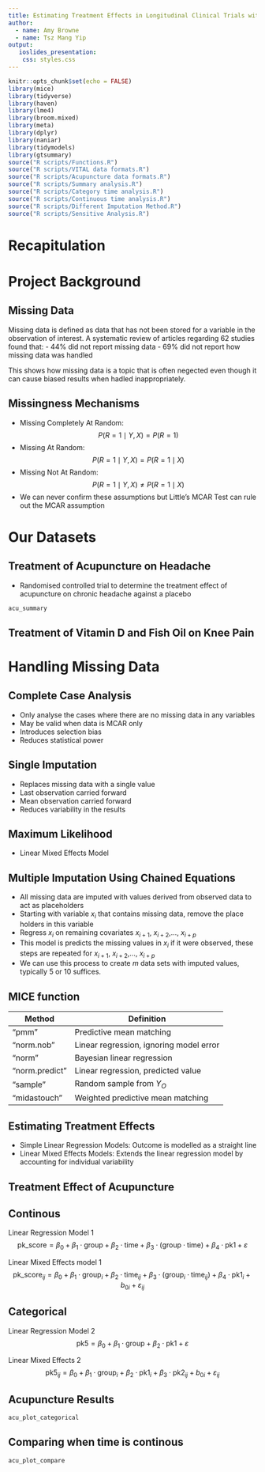 ```yaml
---
title: Estimating Treatment Effects in Longitudinal Clinical Trials with Missing Data
author:
  - name: Amy Browne
  - name: Tsz Mang Yip
output:
   ioslides_presentation:
    css: styles.css
---
```


```r
knitr::opts_chunk$set(echo = FALSE)
library(mice)
library(tidyverse)
library(haven)
library(lme4)
library(broom.mixed)
library(meta)
library(dplyr)
library(naniar)
library(tidymodels)
library(gtsummary)
source("R scripts/Functions.R")
source("R scripts/VITAL data formats.R")
source("R scripts/Acupuncture data formats.R")
source("R scripts/Summary analysis.R")
source("R scripts/Category time analysis.R")
source("R scripts/Continuous time analysis.R")
source("R scripts/Different Imputation Method.R")
source("R scripts/Sensitive Analysis.R")
```

# Recapitulation

# Project Background 

## Missing Data

Missing data is defined as data that has not been stored for a variable in the observation of interest. A systematic review of articles regarding 62 studies found that:
- 44% did not report missing data 
- 69% did not report how missing data was handled

This shows how missing data is a topic that is often negected even though it can cause biased results when hadled inappropriately. 

## Missingness Mechanisms 

- Missing Completely At Random: $$P(R = 1 \mid Y, X) = P(R = 1)$$
- Missing At Random: $$P(R = 1 \mid Y, X) = P(R = 1 \mid X)$$
- Missing Not At Random: $$P(R = 1 \mid Y, X) \ne P(R = 1 \mid X)$$
- We can never confirm these assumptions but Little's MCAR Test can rule out the MCAR assumption

# Our Datasets 

## Treatment of Acupuncture on Headache 

- Randomised controlled trial to determine the treatment effect of acupuncture on chronic headache against a placebo

```r
acu_summary
```


## Treatment of Vitamin D and Fish Oil on Knee Pain

# Handling Missing Data 

## Complete Case Analysis 

- Only analyse the cases where there are no missing data in any variables  
- May be valid when data is MCAR only
- Introduces selection bias 
- Reduces statistical power 

## Single Imputation

- Replaces missing data with a single value 
- Last observation carried forward
- Mean observation carried forward 
- Reduces variability in the results 

## Maximum Likelihood

- Linear Mixed Effects Model 

## Multiple Imputation Using Chained Equations 

- All missing data are imputed with values derived from observed data to act as placeholders
- Starting with variable $x_i$ that contains missing data, remove the place holders in this variable 
- Regress $x_i$ on remaining covariates $x_{i+1}$, $x_{i+2}$,..., $x_{i+p}$
- This model is predicts the missing values in $x_i$ if it were observed, these steps are repeated for $x_{i+1}$, $x_{i+2}$,..., $x_{i+p}$
- We can use this process to create $m$ data sets with imputed values, typically 5 or 10 suffices. 

## MICE function

| Method         | Definition                              |
|----------------|-----------------------------------------|
| "pmm"          | Predictive mean matching                |
| "norm.nob"     | Linear regression, ignoring model error |
| "norm"         | Bayesian linear regression              |
| "norm.predict" | Linear regression, predicted value      |
| "sample"       | Random sample from $Y_O$                |
| "midastouch"   | Weighted predictive mean matching       |



## Estimating Treatment Effects 

- Simple Linear Regression Models: Outcome is modelled as a straight line 
- Linear Mixed Effects Models: Extends the linear regression model by accounting for individual variability

## Treatment Effect of Acupuncture 

## Continous 

Linear Regression Model 1
$$\text{pk_score} = \beta_0 + \beta_1 \cdot \text{group} + \beta_2 \cdot \text{time} + \beta_3 \cdot (\text{group} \cdot \text{time}) + \beta_4 \cdot \text{pk1} + \varepsilon$$

Linear Mixed Effects model 1
$$\text{pk_score}_{ij} = \beta_0 + \beta_1 \cdot \text{group}_i + \beta_2 \cdot \text{time}_{ij} + \beta_3 \cdot (\text{group}_i \cdot \text{time}_{ij}) + \beta_4 \cdot \text{pk1}_i + b_{0i} + \varepsilon_{ij}$$

## Categorical

Linear Regression Model 2
$$\text{pk5} = \beta_0 + \beta_1 \cdot \text{group} + \beta_2 \cdot \text{pk1} + \varepsilon$$

Linear Mixed Effects 2
$$\text{pk5}_{ij} = \beta_0 + \beta_1 \cdot \text{group}_i + \beta_2 \cdot \text{pk1}_i + \beta_3 \cdot \text{pk2}_{ij} + b_{0i} + \varepsilon_{ij}$$

## Acupuncture Results 


```r
acu_plot_categorical
```

## Comparing when time is continous 

```r
acu_plot_compare
```

